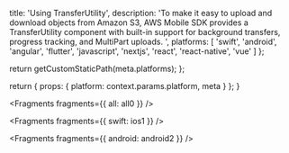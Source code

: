 
  title: 'Using TransferUtility',
  description:
    'To make it easy to upload and download objects from Amazon S3, AWS Mobile SDK provides a TransferUtility component with built-in support for background transfers, progress tracking, and MultiPart uploads. ',
  platforms: [
    'swift',
    'android',
    'angular',
    'flutter',
    'javascript',
    'nextjs',
    'react',
    'react-native',
    'vue'
  ]
};

  return getCustomStaticPath(meta.platforms);
};

  return {
    props: {
      platform: context.params.platform,
      meta
    }
  };
}


<Fragments fragments={{ all: all0 }} />


<Fragments fragments={{ swift: ios1 }} />


<Fragments fragments={{ android: android2 }} />
